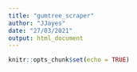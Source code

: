 ```yaml
---
title: "gumtree_scraper"
author: "JJayes"
date: "27/03/2021"
output: html_document
---
```


```r
knitr::opts_chunk$set(echo = TRUE)
```


